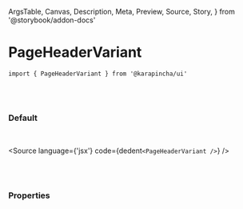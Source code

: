   ArgsTable,
  Canvas,
  Description,
  Meta,
  Preview,
  Source,
  Story,
} from '@storybook/addon-docs'


<Meta title='01. Atoms / PageHeaderVariant' component={PageHeaderVariant} />

# PageHeaderVariant

`import { PageHeaderVariant } from '@karapincha/ui'`

<br />
<br />

### Default

<br />

<Story name='Default'>
  <div className='doc-story__preview' style={{ zoom: '100%' }}>
    <div className='flex items-center gap-4'>
      <PageHeaderVariant />
    </div>
  </div>
</Story>

<Source language={'jsx'} code={dedent`<PageHeaderVariant />`} />

<br />
<br />

### Properties

<ArgsTable of={PageHeaderVariant} />
